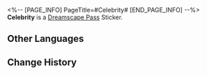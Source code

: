 <%-- [PAGE_INFO]
PageTitle=#Celebrity#
[END_PAGE_INFO] --%>
{{Stub|Location information}}
{{Item Infobox
|id          = 223051
|image       = Dreamscape Pass Sticker Celebrity.png
|type        = Dreamscape Pass Sticker
|type2       = Dreamchaser Stickers
|invCategory = 
|rarity      = 4
|effect      = 
|description = Digital stickers that can be used to decorate the pages of the Dreamtour Handbook. They come in many different styles.
|source1     = [[Complete "Cosmic Star" and record Lesley Dean's story]]
}}
{{Description|So many people desire to become a transient and fleeting flame.}}
'''Celebrity''' is a [[Dreamscape Pass]] Sticker.

==Other Languages==
{{Other Languages
|en   = Celebrity
|zhs  = 明星
|zht  = 明星
|ja   = スター
|ko   = 스타
|es   = Celebridad
|fr   = Célébrités
|ru   = Знаменитости
|th   = ดารา
|vi   = Ngôi Sao
|de   = Stars
|id   = Selebritas
|pt   = Celebridade
}}

==Change History==
{{Change History|2.0}}